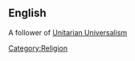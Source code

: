 ==English==
{{en-noun}}
{{wikipedia}}
A follower of [[Unitarian Universalism]]
[[Category:Religion]]